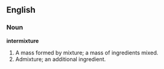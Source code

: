 ==English==

===Noun===

'''intermixture'''

#A mass formed by mixture; a mass of ingredients mixed.
#Admixture; an additional ingredient.
